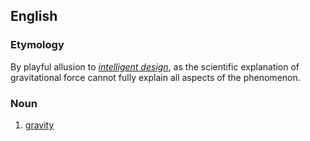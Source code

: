 ==English==

===Etymology===
By playful allusion to ''[[intelligent design]]'', as the scientific explanation of gravitational force cannot fully explain all aspects of the phenomenon.

===Noun===
{{wikipedia}}
{{en-noun|head=[[intelligent]] [[falling]]|-}}

#{{context|facetious}} [[gravity]]